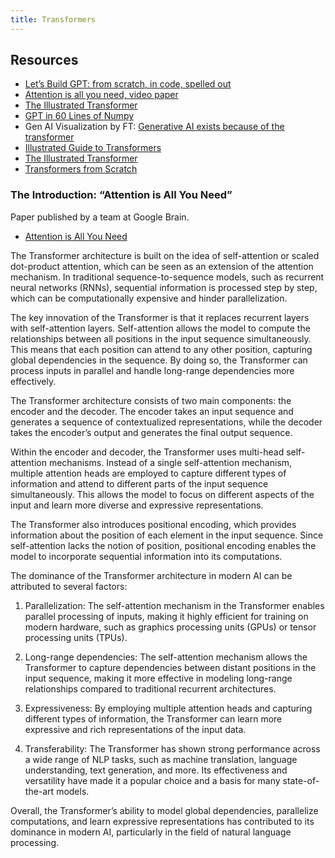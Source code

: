 ```yaml
---
title: Transformers
---
```


## Resources

- [Let's Build GPT: from scratch, in code, spelled out](https://www.youtube.com/watch?v=kCc8FmEb1nY)
- [Attention is all you need, video paper](https://www.youtube.com/watch?v=iDulhoQ2pro)
- [The Illustrated Transformer](https://jalammar.github.io/illustrated-transformer/)
- [GPT in 60 Lines of Numpy](https://jaykmody.com/blog/gpt-from-scratch/)
- Gen AI Visualization by FT: [Generative AI exists because of the transformer](https://ig.ft.com/generative-ai/)
- [Illustrated Guide to Transformers](https://www.youtube.com/watch?v=4Bdc55j80l8)
- [The Illustrated Transformer](https://jalammar.github.io/illustrated-transformer/)
- [Transformers from Scratch](https://e2eml.school/transformers.html)

### The Introduction: "Attention is All You Need"

Paper published by a team at Google Brain.

- [Attention is All You Need](https://arxiv.org/abs/1706.03762)

The Transformer architecture is built on the idea of self-attention or scaled dot-product attention, which can be seen as an extension of the attention mechanism. In traditional sequence-to-sequence models, such as recurrent neural networks (RNNs), sequential information is processed step by step, which can be computationally expensive and hinder parallelization.

The key innovation of the Transformer is that it replaces recurrent layers with self-attention layers. Self-attention allows the model to compute the relationships between all positions in the input sequence simultaneously. This means that each position can attend to any other position, capturing global dependencies in the sequence. By doing so, the Transformer can process inputs in parallel and handle long-range dependencies more effectively.

The Transformer architecture consists of two main components: the encoder and the decoder. The encoder takes an input sequence and generates a sequence of contextualized representations, while the decoder takes the encoder's output and generates the final output sequence.

Within the encoder and decoder, the Transformer uses multi-head self-attention mechanisms. Instead of a single self-attention mechanism, multiple attention heads are employed to capture different types of information and attend to different parts of the input sequence simultaneously. This allows the model to focus on different aspects of the input and learn more diverse and expressive representations.

The Transformer also introduces positional encoding, which provides information about the position of each element in the input sequence. Since self-attention lacks the notion of position, positional encoding enables the model to incorporate sequential information into its computations.

The dominance of the Transformer architecture in modern AI can be attributed to several factors:

1. Parallelization: The self-attention mechanism in the Transformer enables parallel processing of inputs, making it highly efficient for training on modern hardware, such as graphics processing units (GPUs) or tensor processing units (TPUs).

2. Long-range dependencies: The self-attention mechanism allows the Transformer to capture dependencies between distant positions in the input sequence, making it more effective in modeling long-range relationships compared to traditional recurrent architectures.

3. Expressiveness: By employing multiple attention heads and capturing different types of information, the Transformer can learn more expressive and rich representations of the input data.

4. Transferability: The Transformer has shown strong performance across a wide range of NLP tasks, such as machine translation, language understanding, text generation, and more. Its effectiveness and versatility have made it a popular choice and a basis for many state-of-the-art models.

Overall, the Transformer's ability to model global dependencies, parallelize computations, and learn expressive representations has contributed to its dominance in modern AI, particularly in the field of natural language processing.

